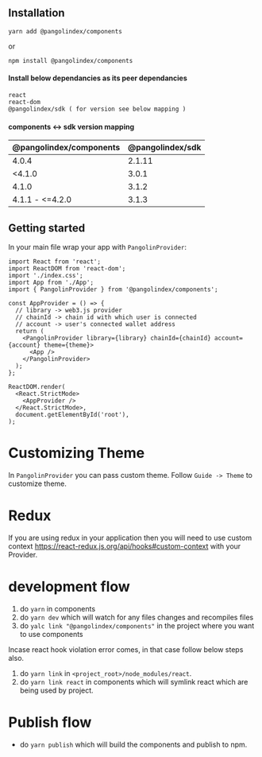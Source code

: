 

<Meta title="Guide/Introduction" component={ThemeProvider} />

## Installation

`yarn add @pangolindex/components`

or

`npm install @pangolindex/components`

#### Install below dependancies as its peer dependancies

```
react
react-dom
@pangolindex/sdk ( for version see below mapping )
```

#### components <-> sdk version mapping

| @pangolindex/components | @pangolindex/sdk |
| ----------------------- | ---------------- |
| 4.0.4                   | 2.1.11           |
| <4.1.0                  | 3.0.1            |
| 4.1.0                   | 3.1.2            |
| 4.1.1 - <=4.2.0         | 3.1.3            |

## Getting started

In your main file wrap your app with `PangolinProvider`:

```tsx
import React from 'react';
import ReactDOM from 'react-dom';
import './index.css';
import App from './App';
import { PangolinProvider } from '@pangolindex/components';

const AppProvider = () => {
  // library -> web3.js provider
  // chainId -> chain id with which user is connected
  // account -> user's connected wallet address
  return (
    <PangolinProvider library={library} chainId={chainId} account={account} theme={theme}>
      <App />
    </PangolinProvider>
  );
};

ReactDOM.render(
  <React.StrictMode>
    <AppProvider />
  </React.StrictMode>,
  document.getElementById('root'),
);
```

# Customizing Theme

In `PangolinProvider` you can pass custom theme. Follow `Guide -> Theme` to customize theme.

# Redux

If you are using redux in your application then you will need to use custom context https://react-redux.js.org/api/hooks#custom-context with your Provider.

# development flow

1. do `yarn` in components
2. do `yarn dev` which will watch for any files changes and recompiles files
3. do `yalc link "@pangolindex/components"` in the project where you want to use components

Incase react hook violation error comes, in that case follow below steps also.

1. do `yarn link` in `<project_root>/node_modules/react`.
2. do `yarn link react` in components which will symlink react which are being used by project.

# Publish flow

- do `yarn publish` which will build the components and publish to npm.
